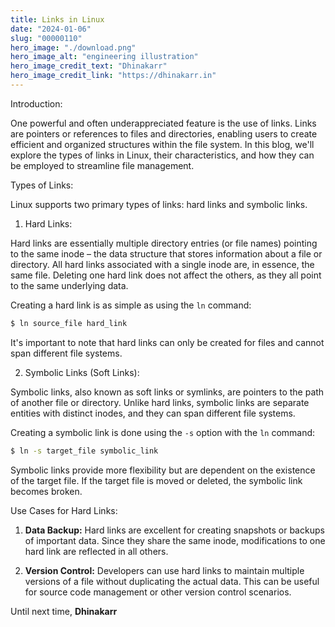 ```yaml
---
title: Links in Linux
date: "2024-01-06"
slug: "00000110"
hero_image: "./download.png"
hero_image_alt: "engineering illustration"
hero_image_credit_text: "Dhinakarr"
hero_image_credit_link: "https://dhinakarr.in"
---
```


Introduction:

One powerful and often underappreciated feature is the use of links. Links are pointers or references to files and directories, enabling users to create efficient and organized structures within the file system. In this blog, we'll explore the types of links in Linux, their characteristics, and how they can be employed to streamline file management.

Types of Links:

Linux supports two primary types of links: hard links and symbolic links.

1. Hard Links:

Hard links are essentially multiple directory entries (or file names) pointing to the same inode – the data structure that stores information about a file or directory. All hard links associated with a single inode are, in essence, the same file. Deleting one hard link does not affect the others, as they all point to the same underlying data.

Creating a hard link is as simple as using the `ln` command:

```bash
$ ln source_file hard_link
```

It's important to note that hard links can only be created for files and cannot span different file systems.

2. Symbolic Links (Soft Links):

Symbolic links, also known as soft links or symlinks, are pointers to the path of another file or directory. Unlike hard links, symbolic links are separate entities with distinct inodes, and they can span different file systems.

Creating a symbolic link is done using the `-s` option with the `ln` command:

```bash
$ ln -s target_file symbolic_link
```

Symbolic links provide more flexibility but are dependent on the existence of the target file. If the target file is moved or deleted, the symbolic link becomes broken.

Use Cases for Hard Links:

1. **Data Backup:**
   Hard links are excellent for creating snapshots or backups of important data. Since they share the same inode, modifications to one hard link are reflected in all others.

2. **Version Control:**
   Developers can use hard links to maintain multiple versions of a file without duplicating the actual data. This can be useful for source code management or other version control scenarios.

Until next time, **Dhinakarr**